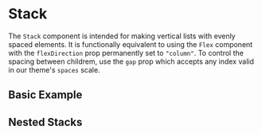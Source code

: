
<Meta title="Shared/Layout/Stack" component={Stack} />

# Stack

The `Stack` component is intended for making vertical lists with evenly spaced elements.
It is functionally equivalent to using the `Flex` component with the `flexDirection` prop permanently set to `"column"`.
To control the spacing between childrem, use the `gap` prop which accepts any index valid in our theme's `spaces` scale.

## Basic Example

<Canvas withSource={SourceState.OPEN}>
  <Story name="Basic Example">
    <Stack gap={3} alignItems="center" bg="background2">
      <Box bg="primary" height={6} width={6} />
      <Box bg="primary" height={6} width={6} />
      <Box bg="primary" height={6} width={6} />
    </Stack>
  </Story>
</Canvas>

## Nested Stacks

<Canvas withSource={SourceState.OPEN}>
  <Story name="Nested Stacks">
    <Stack gap={5} padding={5} bg="background2">
      <Stack gap={3}>
        <Box bg="primary" height={6} width={6} />
        <Box bg="primary" height={6} width={6} />
      </Stack>
      <Stack gap={3}>
        <Box bg="primary" height={6} width={6} />
        <Box bg="primary" height={6} width={6} />
      </Stack>
      <Stack gap={3}>
        <Box bg="primary" height={6} width={6} />
        <Box bg="primary" height={6} width={6} />
      </Stack>
    </Stack>
  </Story>
</Canvas>

